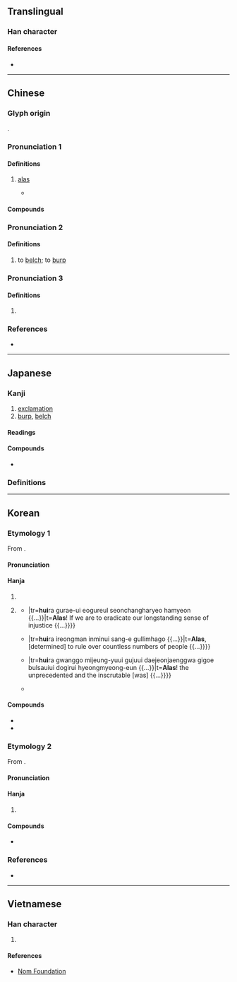 {{character info}}
==Translingual==

===Han character===
{{Han char|rn=30|rad=口|as=13|sn=16|four=60036|canj=RYTP|ids=⿰口意}}

====References====
* {{Han ref|kx=0210.080|dkj=04381|dj=0432.310|hdz=10694.010|uh=566B|ud=22123|bh=BEB3|bd=48819}}

----

==Chinese==
{{zh-forms}}

===Glyph origin===
{{Han etym}}
{{Han compound|口|意|ls=psc|c1=s|c2=p}}.

===Pronunciation 1===
{{zh-pron
|m=yī,yì,1nb=standard in Mainland; variant in Taiwan,2nb=standard in Taiwan
|m-s=
|dg=
|c=ji1
|c-t=
|g=
|h=pfs=
|j=
|mb=
|md=
|mn=
|mn-t=
|w=
|x=
|mc=1
|oc=2
|cat=intj
}}

====Definitions====
{{zh-hanzi}}

# {{zh-obsolete}} [[alas]] {{gl|[[express#Verb|expressing]] [[regret]] or [[surprise]]}}
#* {{zh-x|^顏 ^淵 死。子 曰：「噫！天 喪 予{yú}！天 喪 予{yú}！」|When Yan Yuan died, the Master said, "'''Alas'''! Heaven is destroying me! Heaven is destroying me!"
|ref=Analects}}

====Compounds====
{{zh-der|噫氣|噫嗚|噫嘻|噫吁戲|梁鴻五噫|憑噫}}

===Pronunciation 2===
{{zh-pron
|m=ài,yì,1nb=standard in Mainland,2nb=standard in Taiwan
|m-s=
|dg=
|c=aai3
|c-t=
|g=
|h=pfs=
|j=
|mb=
|md=
|mn=
|mn-t=
|w=
|x=
|mc=2
|oc=1
|cat=v
}}

====Definitions====
{{zh-hanzi}}

# to [[belch]]; to [[burp]]

===Pronunciation 3===
{{zh-pron
|m=yì
|m-s=
|dg=
|c-t=
|g=
|h=pfs=
|j=
|mb=
|md=
|mn=
|mn-t=
|w=
|x=
|cat=
}}

====Definitions====
{{zh-hanzi}}

# {{rfdef|zh}}

===References===
* {{R:yue:Hanzi}}

{{zh-cat|Phrasebook}}

----

==Japanese==

===Kanji===
{{ja-kanji|grade=|rs=口13}}

# [[exclamation]]
# [[burp]], [[belch]]

====Readings====
{{ja-readings
|goon=い, え
|kanon=あい, い
<!--|on=おく-->
|kun=ああ-, おくび-
}}

====Compounds====
* {{ja-r|五%噫|ご%い}}

===Definitions===
{{ja-kanjitab|yomi=k|ああ}}
{{ja-see|ああ}}

----

==Korean==

===Etymology 1===
From {{der|ko|ltc|-}} {{ltc-l|噫|id=1}}.

{{collapse|
* {{hanja-dongguk|ᅙᅴᆼ|quy}}
* {{hanja-samun|희|huy|un=支}}
|Historical readings
|bg=#FFFFFF}}

====Pronunciation====
{{ko-hanja-pron|희}}

====Hanja====
{{ko-hanja-search}}
{{ko-hanja|[[한숨]] [[쉬다|쉴]]|희}}

# {{hanja form of|희|to [[sigh]]; to [[groan]]}}
# {{lb|ko|literary}} {{hanja form of|희|[[alas]] {{gl|[[express#Verb|expressing]] [[regret]] or [[surprise]]}}}}
#* {{quote-book|ko|year=1919|title={{w2|ko|s:3·1독립선언서#원문|기미 독립 선언서(己未獨立宣言書)}}|trans-title={{w2|en|s:Proclamation of Korean Independence|Proclamation of Korean Independence}}|text='''{{ruby|[噫](희)}}'''[[라]] {{ruby|[[[舊]][[來]]](구래)}}[[의]] {{ruby|[[[抑鬱]]](억울)}}[[을]] {{ruby|[[[宣]][[暢]]](선창)}}<ruby>[[하다|하려]] [[하다|하면]] {{...}}|tr='''hui'''ra gurae-ui eogureul seonchangharyeo hamyeon {{...}}|t='''Alas'''! If we are to eradicate our longstanding sense of injustice {{...}}}}
#* {{quote-book|ko|year=1919|author=[[w:Han Yong-un|Han Yong-un]], {{w2|ko|한용운|한용운(韓龍雲)|tr=-}}|title={{w2|ko|s:조선 독립의 서#一. 槪論|조선 독립의 서(朝鮮 獨立의 書)|tr=Joseon dongnibui seo}}|trans-title=A letter for Korean independence|text='''{{ruby|[噫](희)}}'''[[라]], {{ruby|[([[一]])[[億萬]]](일억만)}} {{ruby|[[[人民]]](인민)}}[[의]] {{ruby|[[[上]]](상)}}[[에]] {{ruby|[[[君臨]]](군림)}}[[하다|하고]] {{...}}|tr='''hui'''ra ireongman inminui sang-e gullimhago {{...}}|t='''Alas''', [determined] to rule over countless numbers of people {{...}}}}
#* {{quote-book|ko|year=1919|author=[[w:Han Yong-un|Han Yong-un]], {{w2|ko|한용운|한용운(韓龍雲)|tr=-}}|title={{w2|ko|s:조선 독립의 서#一. 槪論|조선 독립의 서(朝鮮 獨立의 書)|tr=Joseon dongnibui seo}}|trans-title=A letter for Korean independence|text='''{{ruby|[噫](희)}}'''[[라]] {{ruby|[[[曠古]]](광고)}} {{ruby|[[[未曾有]]](미증유)}}[[의]] {{ruby|[[[歐洲]]](구주)}}[[의]] {{ruby|[[[大]][[戰爭]]](대전쟁)}}[[과]] {{ruby|[[[奇怪]]](기괴)}} {{ruby|[[[不]][[思議]]](불사의)}}[[의]] {{ruby|[[[獨逸]]](독일)}}[[의]] {{ruby|[[[革命]]](혁명)}}[[은]] {{...}}|tr='''hui'''ra gwanggo mijeung-yuui gujuui daejeonjaenggwa gigoe bulsauiui dogirui hyeongmyeong-eun {{...}}|t='''Alas'''! the unprecedented {{w|World War I|European war}} and the inscrutable {{w|German Revolution of 1918–1919|German Revolution}} [was] {{...}}}}
#* {{quote-book|ko|year=1929|author=[[w:Sin Chaeho|Sin Chaeho]], {{w2|ko|신채호|신채호(申采浩)|tr=-}}|title={{w2|ko|s:조선사 연구 초|조선사연구초(朝鮮史硏究草)|tr=Joseonsayeon-gucho}}|trans-title=Exploratory Studies in Korean History|text='''{{ruby|[噫](희)}}'''[[라]], {{ruby|[[[李]][[勣]]](이적)}}[[과]] {{ruby|[[[蘇]][[定]][[方]]](소정방)}}[[이]] {{ruby|[[[麗]]](여)}}·{{ruby|[[[濟]]](제)}}[[의]] {{ruby|[[[文獻]]](문헌)}}[[을]] {{ruby|[[[掃蕩]]](소탕)}}[[하다|하였다]] [[하다|하지만]]|tr='''hui'''ra, Ijeokgwa Sojeongbang-i Yeo·Je-ui munheoneul sotanghayeotda hajiman|t='''Alas''', although it is said that {{w|Li Shiji|Li Ji}} and {{w|Su Dingfang}} wiped out the literature of {{w|Goryeo}} and {{w|Baekje}}}}

====Compounds====
{{der-top|Compounds}}
* {{ko-l|희라|[[alas]]|[[噫]][[라]]}}
* {{ko-l|희오|[[sorrowing]]|噫嗚}}
{{der-bottom}}

===Etymology 2===
From {{der|ko|ltc|-}} {{ltc-l|噫|id=2}}.

{{collapse|
* {{hanja-dongguk|ᅙᅢᆼ〮|qáy}}
* {{hanja-hunmong|애〯|ǎy|身體#상29B|hun=트〮림〮 애〯}}
|Historical readings
|bg=#FFFFFF}}

====Pronunciation====
{{ko-hanja-pron|애}}

====Hanja====
{{ko-hanja|트림하다|트림할|애}}

# {{hanja form of|애|to [[belch]]; to [[burp]]}}

====Compounds====
{{der-top3|Compounds}}
* {{ko-l|애기|[[burp]]|噫氣}}
{{der-bottom}}

===References===
* {{R:hanjadoc|1563}}

----

==Vietnamese==

===Han character===
{{vi-hantu|[[y]]|rs=口13}}

# {{rfdef|vi|sort=口13}}

====References====
* [http://nomfoundation.org/common/nom_details.php?codepoint=566b Nom Foundation]
